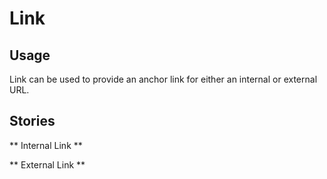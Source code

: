 

<Meta title="Components/Link" component={Link} />

# Link

<Props of={Link} />


## Usage

Link can be used to provide an anchor link for either an internal or external URL.

## Stories

** Internal Link **
<Preview>
	<Story name="Internal Link">
		<Link href="about-us" text="About Us" />
	</Story>
</Preview>

** External Link **
<Preview>
	<Story name="External Link">
		<Link href="https://arcxp.com" text="ARC XP" />
	</Story>
</Preview>
